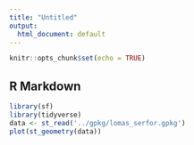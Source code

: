 ```yaml
---
title: "Untitled"
output:
  html_document: default
---
```


```r
knitr::opts_chunk$set(echo = TRUE)
```

## R Markdown

```r
library(sf)
library(tidyverse)
data <- st_read('../gpkg/lomas_serfor.gpkg')
plot(st_geometry(data))
```